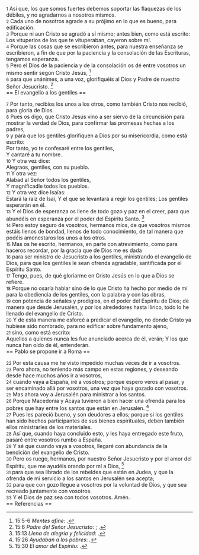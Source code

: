 {{anchor|1}} <small>1</small> Así que, los que somos fuertes debemos soportar las flaquezas de los débiles, y no agradarnos a nosotros mismos.<br>
{{anchor|2}} <small>2</small> Cada uno de nosotros agrade a su prójimo en lo que es bueno, para edificación.<br>
{{anchor|3}} <small>3</small> Porque ni aun Cristo se agradó a sí mismo; antes bien, como está escrito: Los vituperios de los que te vituperaban, cayeron sobre mí.<br>
{{anchor|4}} <small>4</small> Porque las cosas que se escribieron antes, para nuestra enseñanza se escribieron, a fin de que por la paciencia y la consolación de las Escrituras, tengamos esperanza.<br>
{{anchor|5}} <small>5</small> Pero el Dios de la paciencia y de la consolación os dé entre vosotros un mismo sentir según Cristo Jesús, <ref>15:5-6 ''Mentes afine'': {{lib|LU|16|6|3}}.</ref><br>
{{anchor|6}} <small>6</small> para que unánimes, a una voz, glorifiquéis al Dios y Padre de nuestro Señor Jesucristo. <ref>15:6 ''Padre del Señor Jesucristo'': {{lib|LU|194|3|11}}; {{lib|LU|194|4|6}}.</ref><br>
== El evangelio a los gentiles ==

{{anchor|7}} <small>7</small> Por tanto, recibíos los unos a los otros, como también Cristo nos recibió, para gloria de Dios.<br>
{{anchor|8}} <small>8</small> Pues os digo, que Cristo Jesús vino a ser siervo de la circuncisión para mostrar la verdad de Dios, para confirmar las promesas hechas a los padres,<br>
{{anchor|9}} <small>9</small> y para que los gentiles glorifiquen a Dios por su misericordia, como está escrito:<br>
Por tanto, yo te confesaré entre los gentiles,<br>
Y cantaré a tu nombre.<br>
{{anchor|10}} <small>10</small> Y otra vez dice:<br>
Alegraos, gentiles, con su pueblo.<br>
{{anchor|11}} <small>11</small> Y otra vez:<br>
Alabad al Señor todos los gentiles,<br>
Y magnificadle todos los pueblos.<br>
{{anchor|12}} <small>12</small> Y otra vez dice Isaías:<br>
Estará la raíz de Isaí, Y el que se levantará a regir los gentiles; Los gentiles esperarán en él.<br>
{{anchor|13}} <small>13</small> Y el Dios de esperanza os llene de todo gozo y paz en el creer, para que abundéis en esperanza por el poder del Espíritu Santo. <ref>15:13 ''Llena de alegría y felicidad'': {{lib|LU|131|10|6}}.</ref><br>
{{anchor|14}} <small>14</small> Pero estoy seguro de vosotros, hermanos míos, de que vosotros mismos estáis llenos de bondad, llenos de todo conocimiento, de tal manera que podéis amonestaros los unos a los otros.<br>
{{anchor|15}} <small>15</small> Mas os he escrito, hermanos, en parte con atrevimiento, como para haceros recordar, por la gracia que de Dios me es dada<br>
{{anchor|16}} <small>16</small> para ser ministro de Jesucristo a los gentiles, ministrando el evangelio de Dios, para que los gentiles le sean ofrenda agradable, santificada por el Espíritu Santo.<br>
{{anchor|17}} <small>17</small> Tengo, pues, de qué gloriarme en Cristo Jesús en lo que a Dios se refiere.<br>
{{anchor|18}} <small>18</small> Porque no osaría hablar sino de lo que Cristo ha hecho por medio de mí para la obediencia de los gentiles, con la palabra y con las obras,<br>
{{anchor|19}} <small>19</small> con potencia de señales y prodigios, en el poder del Espíritu de Dios; de manera que desde Jerusalén, y por los alrededores hasta Ilírico, todo lo he llenado del evangelio de Cristo.<br>
{{anchor|20}} <small>20</small> Y de esta manera me esforcé a predicar el evangelio, no donde Cristo ya hubiese sido nombrado, para no edificar sobre fundamento ajeno,<br>
{{anchor|21}} <small>21</small> sino, como está escrito:<br>
Aquellos a quienes nunca les fue anunciado acerca de él, verán; Y los que nunca han oído de él, entenderán.<br>
== Pablo se propone ir a Roma ==

{{anchor|22}} <small>22</small> Por esta causa me he visto impedido muchas veces de ir a vosotros.<br>
{{anchor|23}} <small>23</small> Pero ahora, no teniendo más campo en estas regiones, y deseando desde hace muchos años ir a vosotros,<br>
{{anchor|24}} <small>24</small> cuando vaya a España, iré a vosotros; porque espero veros al pasar, y ser encaminado allá por vosotros, una vez que haya gozado con vosotros.<br>
{{anchor|25}} <small>25</small> Mas ahora voy a Jerusalén para ministrar a los santos.<br>
{{anchor|26}} <small>26</small> Porque Macedonia y Acaya tuvieron a bien hacer una ofrenda para los pobres que hay entre los santos que están en Jerusalén. <ref>15:26 ''Ayudaban a los pobres'': {{lib|LU|194|4|7}}.</ref><br>
{{anchor|27}} <small>27</small> Pues les pareció bueno, y son deudores a ellos; porque si los gentiles han sido hechos participantes de sus bienes espirituales, deben también ellos ministrarles de los materiales.<br>
{{anchor|28}} <small>28</small> Así que, cuando haya concluido esto, y les haya entregado este fruto, pasaré entre vosotros rumbo a España.<br>
{{anchor|29}} <small>29</small> Y sé que cuando vaya a vosotros, llegaré con abundancia de la bendición del evangelio de Cristo.<br>
{{anchor|30}} <small>30</small> Pero os ruego, hermanos, por nuestro Señor Jesucristo y por el amor del Espíritu, que me ayudéis orando por mí a Dios, <ref>15:30 ''El amor del Espíritu'': {{lib|LU|8|6|4}}.</ref><br>
{{anchor|31}} <small>31</small> para que sea librado de los rebeldes que están en Judea, y que la ofrenda de mi servicio a los santos en Jerusalén sea acepta;<br>
{{anchor|32}} <small>32</small> para que con gozo llegue a vosotros por la voluntad de Dios, y que sea recreado juntamente con vosotros.<br>
{{anchor|33}} <small>33</small> Y el Dios de paz sea con todos vosotros. Amén.<br>
== Referencias ==

<references />
